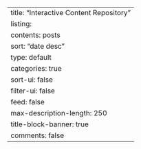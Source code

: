 ---
title: "Interactive Content Repository"
listing:
  contents: posts
  sort: "date desc"
  type: default
  categories: true
  sort-ui: false
  filter-ui: false
  feed: false
  max-description-length: 250
title-block-banner: true
comments: false
---